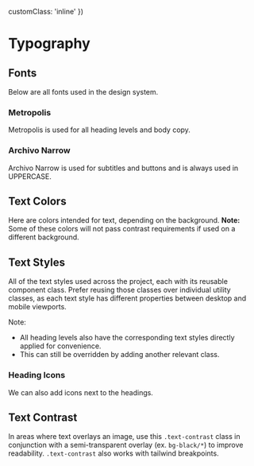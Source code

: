 
  customClass: 'inline'
})

<Meta of={Stories} />

# Typography

## Fonts

Below are all fonts used in the design system.

### Metropolis

Metropolis is used for all heading levels and body copy.

### Archivo Narrow

Archivo Narrow is used for subtitles and buttons and is always used in UPPERCASE.

<Canvas of={Stories.Fonts} />

## Text Colors

Here are colors intended for text, depending on the background. **Note:** Some of these colors will not pass contrast requirements if used on a different background.

<Canvas of={Stories.TextColor} />

## Text Styles

All of the text styles used across the project, each with its reusable component class.
Prefer reusing those classes over individual utility classes, as each text style has different properties between desktop and mobile viewports.

Note:

- All heading levels also have the corresponding text styles directly applied for convenience.
- This can still be overridden by adding another relevant class.

<Canvas of={Stories.TextStyles} />

### Heading Icons

We can also add icons next to the headings.

<Canvas of={Stories.HeadingIcons} />

## Text Contrast

In areas where text overlays an image, use this `.text-contrast` class in conjunction with a semi-transparent overlay (ex. `bg-black/*`) to improve readability. `.text-contrast` also works with tailwind breakpoints.

<Canvas of={Stories.TextContrast} />
